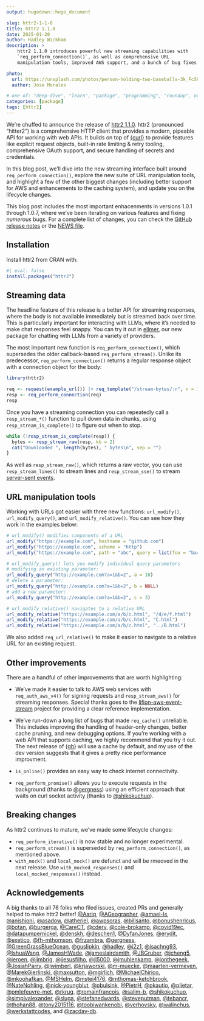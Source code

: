 ```yaml
---
output: hugodown::hugo_document

slug: httr2-1-1-0
title: httr2 1.1.0
date: 2025-01-20
author: Hadley Wickham
description: >
    httr2 1.1.0 introduces powerful new streaming capabilities with
    `req_perform_connection()`, as well as comprehensive URL
    manipulation tools, improved AWS support, and a bunch of bug fixes.

photo:
  url: https://unsplash.com/photos/person-holding-two-baseballs-3k_FcShH0jY
  author: Jose Morales

# one of: "deep-dive", "learn", "package", "programming", "roundup", or "other"
categories: [package]
tags: [httr2]
---
```


<!--
TODO:
* [x] Look over / edit the post's title in the yaml
* [x] Edit (or delete) the description; note this appears in the Twitter card
* [x] Pick category and tags (see existing with `hugodown::tidy_show_meta()`)
* [x] Find photo & update yaml metadata
* [x] Create `thumbnail-sq.jpg`; height and width should be equal
* [x] Create `thumbnail-wd.jpg`; width should be >5x height
* [x] `hugodown::use_tidy_thumbnails()`
* [x] Add intro sentence, e.g. the standard tagline for the package
* [x] `usethis::use_tidy_thanks()`
-->

We're chuffed to announce the release of [httr2 1.1.0](https://httr2.r-lib.org). httr2 (pronounced "hitter2") is a comprehensive HTTP client that provides a modern, pipeable API for working with web APIs. It builds on top of [{curl}](https://jeroen.r-universe.dev/curl) to provide features like explicit request objects, built-in rate limiting & retry tooling, comprehensive OAuth support, and secure handling of secrets and credentials.

In this blog post, we'll dive into the new streaming interface built around `req_perform_connection()`, explore the new suite of URL manipulation tools, and highlight a few of the other biggest changes (including better support for AWS and enhancements to the caching system), and update you on the lifecycle changes.

This blog post includes the most important enhacenments in versions 1.0.1 through 1.0.7, where we've been iterating on various features and fixing _numerous_ bugs. For a complete list of changes, you can check the [GitHub release notes](https://github.com/r-lib/httr2/releases) or the [NEWS file](https://httr2.r-lib.org/news/index.html).

## Installation

Install httr2 from CRAN with:

```r
#| eval: false
install.packages("httr2")
```

## Streaming data

The headline feature of this release is a better API for streaming responses, where the body is not available immediately but is streamed back over time. This is particularly important for interacting with LLMs, where it's needed to make chat responses feel snappy. You can try it out in [ellmer](https://ellmer.tidyverse.org), our new package for chatting with LLMs from a variety of providers.

The most important new function is `req_perform_connection()`, which supersedes the older callback-based `req_perform_stream()`. Unlike its predecessor, `req_perform_connection()` returns a regular response object with a connection object for the body:

```r
library(httr2)

req <- request(example_url()) |> req_template("/stream-bytes/:n", n = 10240)
resp <- req_perform_connection(req)
resp
```

Once you have a streaming connection you can repeatedly call a `resp_stream_*()` function to pull down data in chunks, using `resp_stream_is_complete()` to figure out when to stop.

```r
while (!resp_stream_is_complete(resp)) {
  bytes <- resp_stream_raw(resp, kb = 2)
  cat("Downloaded ", length(bytes), " bytes\n", sep = "")
}
```

As well as `resp_stream_raw()`, which returns a raw vector, you can use `resp_stream_lines()` to stream lines and `resp_stream_sse()` to stream [server-sent events](https://developer.mozilla.org/en-US/docs/Web/API/Server-sent_events/Using_server-sent_events).

## URL manipulation tools

Working with URLs got easier with three new functions: `url_modify()`, `url_modify_query()`, and `url_modify_relative()`. You can see how they work in the examples below:

```r
# url_modify() modifies components of a URL
url_modify("https://example.com", hostname = "github.com")
url_modify("https://example.com", scheme = "http")
url_modify("https://example.com", path = "abc", query = list(foo = "bar"))

# url_modify_query() lets you modify individual query parameters
# modifying an existing parameter:
url_modify_query("http://example.com?a=1&b=2", a = 10)
# delete a parameter:
url_modify_query("http://example.com?a=1&b=2", b = NULL)
# add a new parameter:
url_modify_query("http://example.com?a=1&b=2", c = 3)

# url_modify_relative() navigates to a relative URL
url_modify_relative("https://example.com/a/b/c.html", "/d/e/f.html")
url_modify_relative("https://example.com/a/b/c.html", "C.html")
url_modify_relative("https://example.com/a/b/c.html", "../B.html")
```

We also added `req_url_relative()` to make it easier to navigate to a relative URL for an existing request.

## Other improvements

There are a handful of other improvements that are worth highlighting:

* We've made it easier to talk to AWS web services with `req_auth_aws_v4()` for signing requests and `resp_stream_aws()` for streaming responses. Special thanks goes to the [lifion-aws-event-stream](https://github.com/lifion/lifion-aws-event-stream/) project for providing a clear reference implementation.

* We've run-down a long list of bugs that made `req_cache()` unreliable. This includes improving the handling of header-only changes, better cache pruning, and new debugging options. If you're working with a web API that supports caching, we highly recommend that you try it out. The next release of {[gh](https://github.com/r-lib/gh)} will use a cache by default, and my use of the dev version suggests that it gives a pretty nice performance improvment.

* `is_online()` provides an easy way to check internet connectivity.

* `req_perform_promise()` allows you to execute requests in the background (thanks to [@gergness](https://github.com/gergness)) using an efficient approach that waits on curl socket activity (thanks to [@shikokuchuo](https://github.com/shikokuchuo)).

## Breaking changes

As httr2 continues to mature, we've made some lifecycle changes:

* `req_perform_iterative()` is now stable and no longer experimental.
* `req_perform_stream()` is superseded by `req_perform_connection()`, as mentioned above.
* `with_mock()` and `local_mock()` are defunct and will be rmeoved in the next release. Use `with_mocked_responses()` and `local_mocked_responses()` instead.

## Acknowledgements

A big thanks to all 76 folks who filed issues, created PRs and generally helped to make httr2 better! [&#x0040;Aariq](https://github.com/Aariq), [&#x0040;AGeographer](https://github.com/AGeographer), [&#x0040;amael-ls](https://github.com/amael-ls), [&#x0040;anishjoni](https://github.com/anishjoni), [&#x0040;asadow](https://github.com/asadow), [&#x0040;atheriel](https://github.com/atheriel), [&#x0040;awpsoras](https://github.com/awpsoras), [&#x0040;billsanto](https://github.com/billsanto), [&#x0040;bonushenricus](https://github.com/bonushenricus), [&#x0040;botan](https://github.com/botan), [&#x0040;burgerga](https://github.com/burgerga), [&#x0040;CareCT](https://github.com/CareCT), [&#x0040;cderv](https://github.com/cderv), [&#x0040;cole-brokamp](https://github.com/cole-brokamp), [&#x0040;covid19ec](https://github.com/covid19ec), [&#x0040;datapumpernickel](https://github.com/datapumpernickel), [&#x0040;denskh](https://github.com/denskh), [&#x0040;deschen1](https://github.com/deschen1), [&#x0040;DyfanJones](https://github.com/DyfanJones), [&#x0040;erydit](https://github.com/erydit), [&#x0040;exetico](https://github.com/exetico), [&#x0040;fh-mthomson](https://github.com/fh-mthomson), [&#x0040;frzambra](https://github.com/frzambra), [&#x0040;gergness](https://github.com/gergness), [&#x0040;GreenGrassBlueOcean](https://github.com/GreenGrassBlueOcean), [&#x0040;guslipkin](https://github.com/guslipkin), [&#x0040;hadley](https://github.com/hadley), [&#x0040;i2z1](https://github.com/i2z1), [&#x0040;isachng93](https://github.com/isachng93), [&#x0040;IshuaWang](https://github.com/IshuaWang), [&#x0040;JamesHWade](https://github.com/JamesHWade), [&#x0040;jameslairdsmith](https://github.com/jameslairdsmith), [&#x0040;JBGruber](https://github.com/JBGruber), [&#x0040;jcheng5](https://github.com/jcheng5), [&#x0040;jeroen](https://github.com/jeroen), [&#x0040;jimbrig](https://github.com/jimbrig), [&#x0040;jjesusfilho](https://github.com/jjesusfilho), [&#x0040;jl5000](https://github.com/jl5000), [&#x0040;jmuhlenkamp](https://github.com/jmuhlenkamp), [&#x0040;jonthegeek](https://github.com/jonthegeek), [&#x0040;JosiahParry](https://github.com/JosiahParry), [&#x0040;jwimberl](https://github.com/jwimberl), [&#x0040;krjaworski](https://github.com/krjaworski), [&#x0040;m-muecke](https://github.com/m-muecke), [&#x0040;maarten-vermeyen](https://github.com/maarten-vermeyen), [&#x0040;MarekGierlinski](https://github.com/MarekGierlinski), [&#x0040;maxsutton](https://github.com/maxsutton), [&#x0040;mgirlich](https://github.com/mgirlich), [&#x0040;MichaelChirico](https://github.com/MichaelChirico), [&#x0040;mkoohafkan](https://github.com/mkoohafkan), [&#x0040;MSHelm](https://github.com/MSHelm), [&#x0040;mstei4176](https://github.com/mstei4176), [&#x0040;mthomas-ketchbrook](https://github.com/mthomas-ketchbrook), [&#x0040;NateNohling](https://github.com/NateNohling), [&#x0040;nick-youngblut](https://github.com/nick-youngblut), [&#x0040;pbulsink](https://github.com/pbulsink), [&#x0040;PietrH](https://github.com/PietrH), [&#x0040;pkautio](https://github.com/pkautio), [&#x0040;plietar](https://github.com/plietar), [&#x0040;pmlefeuvre-met](https://github.com/pmlefeuvre-met), [&#x0040;rkrug](https://github.com/rkrug), [&#x0040;romainfrancois](https://github.com/romainfrancois), [&#x0040;salim-b](https://github.com/salim-b), [&#x0040;shikokuchuo](https://github.com/shikokuchuo), [&#x0040;simplyalexander](https://github.com/simplyalexander), [&#x0040;sluga](https://github.com/sluga), [&#x0040;stefanedwards](https://github.com/stefanedwards), [&#x0040;steveputman](https://github.com/steveputman), [&#x0040;tebancr](https://github.com/tebancr), [&#x0040;thohan88](https://github.com/thohan88), [&#x0040;tony2015116](https://github.com/tony2015116), [&#x0040;toobiwankenobi](https://github.com/toobiwankenobi), [&#x0040;verhovsky](https://github.com/verhovsky), [&#x0040;walinchus](https://github.com/walinchus), [&#x0040;werkstattcodes](https://github.com/werkstattcodes), and [&#x0040;zacdav-db](https://github.com/zacdav-db).
